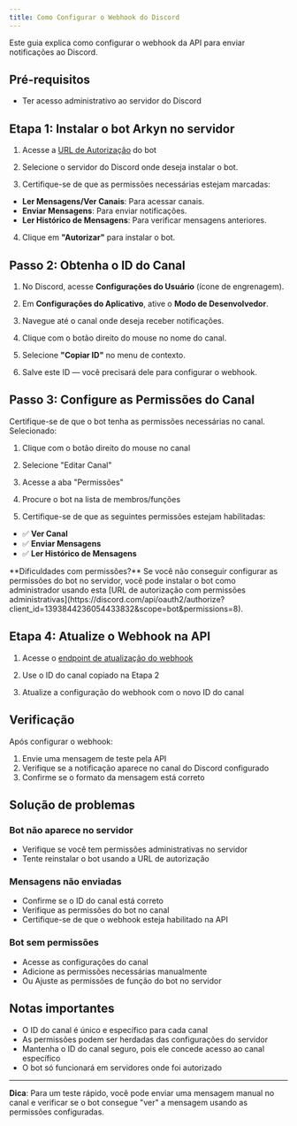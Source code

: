 ```yaml
---
title: Como Configurar o Webhook do Discord
---
```


Este guia explica como configurar o webhook da API para enviar notificações ao Discord.

## Pré-requisitos

- Ter acesso administrativo ao servidor do Discord

## Etapa 1: Instalar o bot Arkyn no servidor

1. Acesse a [URL de Autorização](https://discord.com/api/oauth2/authorize?client_id=1393844236054433832&scope=bot&permissions=68608) do bot

2. Selecione o servidor do Discord onde deseja instalar o bot.

3. Certifique-se de que as permissões necessárias estejam marcadas:

- **Ler Mensagens/Ver Canais**: Para acessar canais.
- **Enviar Mensagens**: Para enviar notificações.
- **Ler Histórico de Mensagens**: Para verificar mensagens anteriores.

4. Clique em **"Autorizar"** para instalar o bot.

## Passo 2: Obtenha o ID do Canal

1. No Discord, acesse **Configurações do Usuário** (ícone de engrenagem).

2. Em **Configurações do Aplicativo**, ative o **Modo de Desenvolvedor**.

3. Navegue até o canal onde deseja receber notificações.

4. Clique com o botão direito do mouse no nome do canal.

5. Selecione **"Copiar ID"** no menu de contexto.

6. Salve este ID — você precisará dele para configurar o webhook.

## Passo 3: Configure as Permissões do Canal

Certifique-se de que o bot tenha as permissões necessárias no canal. Selecionado:

1. Clique com o botão direito do mouse no canal

2. Selecione "Editar Canal"

3. Acesse a aba "Permissões"

4. Procure o bot na lista de membros/funções

5. Certifique-se de que as seguintes permissões estejam habilitadas:

- ✅ **Ver Canal**
- ✅ **Enviar Mensagens**
- ✅ **Ler Histórico de Mensagens**


<Aside type="note">
  **Dificuldades com permissões?** Se você não conseguir configurar as
  permissões do bot no servidor, você pode instalar o bot como administrador
  usando esta [URL de autorização com permissões
  administrativas](https://discord.com/api/oauth2/authorize?client_id=1393844236054433832&scope=bot&permissions=8).
</Aside>

## Etapa 4: Atualize o Webhook na API

1. Acesse o [endpoint de atualização do webhook](/ptbr/webhook/updatewebhook)

2. Use o ID do canal copiado na Etapa 2

3. Atualize a configuração do webhook com o novo ID do canal

## Verificação

Após configurar o webhook:

1. Envie uma mensagem de teste pela API
2. Verifique se a notificação aparece no canal do Discord configurado
3. Confirme se o formato da mensagem está correto

## Solução de problemas

### Bot não aparece no servidor

- Verifique se você tem permissões administrativas no servidor
- Tente reinstalar o bot usando a URL de autorização

### Mensagens não enviadas

- Confirme se o ID do canal está correto
- Verifique as permissões do bot no canal
- Certifique-se de que o webhook esteja habilitado na API

### Bot sem permissões

- Acesse as configurações do canal
- Adicione as permissões necessárias manualmente
- Ou Ajuste as permissões de função do bot no servidor

## Notas importantes

- O ID do canal é único e específico para cada canal
- As permissões podem ser herdadas das configurações do servidor
- Mantenha o ID do canal seguro, pois ele concede acesso ao canal específico
- O bot só funcionará em servidores onde foi autorizado

---

**Dica**: Para um teste rápido, você pode enviar uma mensagem manual no canal e verificar se o bot consegue "ver" a mensagem usando as permissões configuradas.
